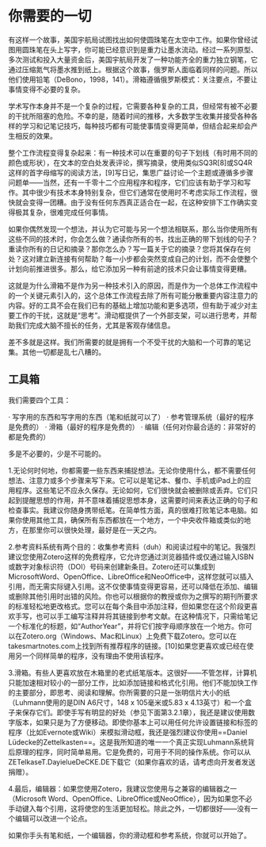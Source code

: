 # 你需要的一切 {#一切}

有这样一个故事，美国宇航局试图找出如何使圆珠笔在太空中工作。如果你曾经试图用圆珠笔在头上写字，你可能已经意识到是重力让墨水流动。经过一系列原型、多次测试和投入大量资金后，美国宇航局开发了一种功能齐全的重力独立钢笔，它通过压缩氮气将墨水推到纸上。根据这个故事，俄罗斯人面临着同样的问题。所以他们使用铅笔（DeBono，1998，141）。滑箱遵循俄罗斯模式：关注要点，不要让事情变得不必要的复杂。

学术写作本身并不是一个复杂的过程，它需要各种复杂的工具，但经常有被不必要的干扰所阻塞的危险。不幸的是，随着时间的推移，大多数学生收集并接受各种各样的学习和记笔记技巧，每种技巧都有可能使事情变得更简单，但结合起来却会产生相反的效果。

整个工作流程变得复杂起来：有一种技术可以在重要的句子下划线（有时用不同的颜色或形状），在文本的空白处发表评论，撰写摘录，使用类似SQ3R\[8\]或SQ4R这样的首字母缩写的阅读方法，\[9\]写日记，集思广益讨论一个主题或遵循多步骤问题单——当然，还有一千零十二个应用程序和程序，它们应该有助于学习和写作。其中很少有技术本身特别复杂，但它们通常在使用时不考虑实际工作流程，很快就会变得一团糟。由于没有任何东西真正适合在一起，在这种安排下工作确实变得极其复杂，很难完成任何事情。

如果你偶然发现一个想法，并认为它可能与另一个想法相联系，那么当你使用所有这些不同的技术时，你会怎么做？通读你所有的书，找出正确的带下划线的句子？重读你所有的日记和摘录？那你怎么办？写一篇关于它的摘录？您将其保存在何处？这对建立新连接有何帮助？每一小步都会突然变成自己的计划，而不会使整个计划向前推进很多。那么，给它添加另一种有前途的技术只会让事情变得更糟。

这就是为什么滑箱不是作为另一种技术引入的原因，而是作为一个总体工作流程中的一个关键元素引入的，这个总体工作流程去除了所有可能分散重要内容注意力的内容。好的工具不会在我们已有的基础上增加功能和更多选项，但有助于减少对主要工作的干扰，这就是“思考”。滑动框提供了一个外部支架，可以进行思考，并帮助我们完成大脑不擅长的任务，尤其是客观存储信息。

差不多就是这样。我们所需要的就是拥有一个不受干扰的大脑和一个可靠的笔记集。其他一切都是乱七八糟的。

## 工具箱

我们需要四个工具：

· 写字用的东西和写字用的东西（笔和纸就可以了）
· 参考管理系统（最好的程序是免费的）
· 滑箱（最好的程序是免费的）
· 编辑（任何对你最合适的：非常好的都是免费的）


多是不必要的，少是不可能的。

1.无论何时何地，你都需要一些东西来捕捉想法。无论你使用什么，都不需要任何想法、注意力或多个步骤来写下来。它可以是笔记本、餐巾、手机或iPad上的应用程序。这些笔记不应永久保存。无论如何，它们很快就会被删除或丢弃。它们只起到提醒思想的作用，并不意味着捕捉思想本身，这需要时间来表达正确的句子和检查事实。我建议你随身携带纸笔。在简单性方面，真的很难打败笔记本电脑。如果你使用其他工具，确保所有东西都放在一个地方，一个中央收件箱或类似的地方，在那里你可以很快处理，最好是在一天之内。

2.参考资料系统有两个目的：收集参考资料（duh）和阅读过程中的笔记。我强烈建议您使用Zotero这样的免费程序，它允许您通过浏览器插件或仅通过输入ISBN或数字对象标识符（DOI）号码来创建新条目。Zotero还可以集成到MicrosoftWord、OpenOffice、LibreOffice和NeoOffice中，这样您就可以插入引用，而无需实际键入引用。这不仅使事情变得更容易，还可以降低在添加、编辑或删除其他引用时出错的风险。你也可以根据你的教授或你为之撰写的期刊所要求的标准轻松地更改格式。您可以在每个条目中添加注释，但如果您在这个阶段更喜欢手写，也可以手工编写注释并将其链接到参考文献。在这种情况下，只需给笔记一个标准化的标题，如“AuthorYear”，并将它们按字母顺序放在一个地方。你可以在Zotero.org（Windows、Mac和Linux）上免费下载Zotero。您可以在takesmartnotes.com上找到所有推荐程序的链接。[10]如果您更喜欢或已经在使用另一个同样简单的程序，没有理由不使用该程序。

3.滑箱。有些人更喜欢放在木箱里的老式纸笔版本。这很好——不管怎样，计算机只能加速相对较小的一部分工作，比如添加链接和格式化引用。他们不能加快工作的主要部分，即思考、阅读和理解。你所需要的只是一张明信片大小的纸（Luhmann使用的是DIN A6尺寸，148 x 105毫米或5.83 x 4.13英寸）和一个盒子来保存它们。即使手写有明显的好处（参见下面第3.2.1章），我还是建议使用数字版本，如果只是为了方便移动。即使你基本上可以用任何允许设置链接和标签的程序（比如Evernote或Wiki）来模拟滑动框，我还是强烈建议你使用==Daniel Lüdecke的Zettelkasten==。这是我所知道的唯一一个真正实现Luhmann系统背后原理的程序，同时简单易用。它是免费的，可用于不同的操作系统。你可以从ZETelkaseT.DayielueDeCKE.DE下载它（如果你喜欢的话，请考虑向开发者发送捐赠）。

4.最后，编辑器：如果您使用Zotero，我建议您使用与之兼容的编辑器之一（Microsoft Word、OpenOffice、LibreOffice或NeoOffice），因为如果您不必手动键入每个引用，这将使您的生活更加轻松。除此之外，一切都很好——没有一个编辑可以改进一个论点。

如果你手头有笔和纸，一个编辑器，你的滑动框和参考系统，你就可以开始了。
